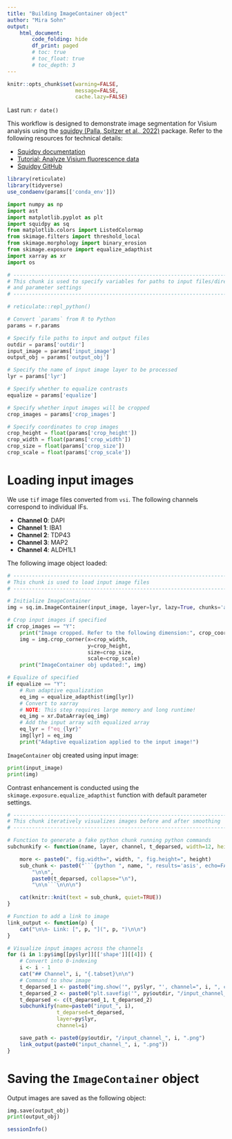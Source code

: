 ```yaml
---
title: "Building ImageContainer object"
author: "Mira Sohn"
output:
    html_document:
        code_folding: hide
        df_print: paged
        # toc: true
        # toc_float: true
        # toc_depth: 3
---
```


```r
knitr::opts_chunk$set(warning=FALSE,
                      message=FALSE,
                      cache.lazy=FALSE)
```

Last run: `r date()`

This workflow is designed to demonstrate image segmentation for Visium analysis 
using the [squidpy (Palla, Spitzer et al., 2022)](https://doi.org/10.1038/s41592-021-01358-2) package.
Refer to the following resources for technical details:

- [Squidpy documentation](https://squidpy.readthedocs.io/en/stable/index.html)
- [Tutorial: Analyze Visium fluorescence data](https://squidpy.readthedocs.io/en/stable/notebooks/tutorials/tutorial_visium_fluo.html)
- [Squidpy GitHub](https://github.com/scverse/squidpy)


```r
library(reticulate)
library(tidyverse)
use_condaenv(params[['conda_env']])
```

```python
import numpy as np
import ast
import matplotlib.pyplot as plt
import squidpy as sq
from matplotlib.colors import ListedColormap
from skimage.filters import threshold_local
from skimage.morphology import binary_erosion
from skimage.exposure import equalize_adapthist
import xarray as xr
import os
```

```python

# ------------------------------------------------------------------------------
# This chunk is used to specify variables for paths to input files/directories
# and parameter settings
# ------------------------------------------------------------------------------

# reticulate::repl_python()

# Convert `params` from R to Python
params = r.params

# Specify file paths to input and output files
outdir = params['outdir']
input_image = params['input_image']
output_obj = params['output_obj']

# Specify the name of input image layer to be processed
lyr = params['lyr']

# Specify whether to equalize contrasts
equalize = params['equalize']

# Specify whether input images will be cropped
crop_images = params['crop_images']

# Specify coordinates to crop images
crop_height = float(params['crop_height'])
crop_width = float(params['crop_width'])
crop_size = float(params['crop_size'])
crop_scale = float(params['crop_scale'])
```

# Loading input images {.tabset}

We use `tif` image files converted from `vsi`. The following channels correspond to individual IFs.

- **Channel 0**: DAPI
- **Channel 1**: IBA1
- **Channel 2**: TDP43
- **Channel 3**: MAP2
- **Channel 4**: ALDH1L1

The following image object loaded:

```python

# ------------------------------------------------------------------------------
# This chunk is used to load input image files
# ------------------------------------------------------------------------------

# Initialize ImageContainer
img = sq.im.ImageContainer(input_image, layer=lyr, lazy=True, chunks='auto')

# Crop input images if specified
if crop_images == "Y":
    print("Image cropped. Refer to the following dimension:", crop_coord)
    img = img.crop_corner(x=crop_width,
                          y=crop_height,
                          size=crop_size,
                          scale=crop_scale)
    print("ImageContainer obj updated:", img)

# Equalize of specified
if equalize == "Y":
    # Run adaptive equalization
    eq_img = equalize_adapthist(img[lyr])
    # Convert to xarray
    # NOTE: This step requires large memory and long runtime!
    eq_img = xr.DataArray(eq_img)
    # Add the input array with equalized array
    eq_lyr = f"eq_{lyr}"
    img[lyr] = eq_img
    print("Adaptive equalization applied to the input image!")
```

`ImageContainer` obj created using input image:

```python
print(input_image)
print(img)
```

Contrast enhancement is conducted using the `skimage.exposure.equalize_adapthist`
function with default parameter settings.

```r

# ------------------------------------------------------------------------------
# This chunk iteratively visualizes images before and after smoothing
# ------------------------------------------------------------------------------

# Function to generate a fake python chunk running python commands
subchunkify <- function(name, layer, channel, t_deparsed, width=12, height=12) {

    more <- paste0(", fig.width=", width, ", fig.height=", height)
    sub_chunk <- paste0("```{python ", name, ", results='asis', echo=FALSE", more, "}",
        "\n\n",
        paste0(t_deparsed, collapse="\n"),
        "\n\n```\n\n\n")

    cat(knitr::knit(text = sub_chunk, quiet=TRUE))
}

# Function to add a link to image
link_output <- function(p) {
    cat("\n\n- Link: [", p, "](", p, ")\n\n")
}

# Visualize input images across the channels
for (i in 1:py$img[[py$lyr]][['shape']][[4]]) {
    # Convert into 0-indexing
    i <- i - 1
    cat("## Channel", i, "{.tabset}\n\n")
    # Command to show image
    t_deparsed_1 <- paste0("img.show('", py$lyr, "', channel=", i, ", cmap='gray')")
    t_deparsed_2 <- paste0("plt.savefig('", py$outdir, "/input_channel_", i,  ".png', dpi=1000)")
    t_deparsed <- c(t_deparsed_1, t_deparsed_2)
    subchunkify(name=paste0("input_", i),
                t_deparsed=t_deparsed,
                layer=py$lyr,
                channel=i)

    save_path <- paste0(py$outdir, "/input_channel_", i, ".png")
    link_output(paste0("input_channel_", i, ".png"))
}
```


# Saving the `ImageContainer` object

Output images are saved as the following object:

```python
img.save(output_obj)
print(output_obj)
```

```r
sessionInfo()
```
